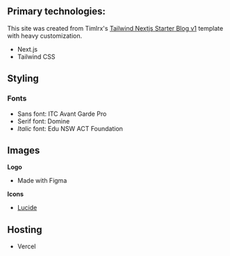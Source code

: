 <Heading level="h1" text="About This Site" />

<DefinitionCallout
  word="col·o·phon"
  definition="a page of a site that describes the tools and technologies used"
/>

## Primary technologies:

This site was created from Timlrx's [Tailwind Nextjs Starter Blog v1](https://github.com/timlrx/tailwind-nextjs-starter-blog) template with heavy customization.

- Next.js
- Tailwind CSS

## Styling

### Fonts

- Sans font: ITC Avant Garde Pro
- Serif font: Domine
- _Italic_ font: Edu NSW ACT Foundation

## Images

**Logo**

- Made with Figma

**Icons**

- [Lucide](https://lucide.dev/)

## Hosting

- Vercel
